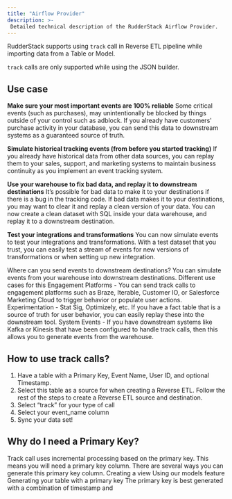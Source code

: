 ```yaml
---
title: "Airflow Provider"
description: >-
 Detailed technical description of the RudderStack Airflow Provider.
---
```


RudderStack supports using <Link to="/event-spec/standard-events/track/">`track`</Link> call in Reverse ETL pipeline while importing data from a <Link to="/sources/reverse-etl/common-settings/importing-data-using-tables/">Table</Link> or <Link to="/sources/reverse-etl/common-settings/importing-data-using-models/">Model</Link>.

<div class="warningBlock">
<code class="inline-code">track</code> calls are only supported while using the JSON builder.
</div>


## Use case

**Make sure your most important events are 100% reliable**
Some critical events (such as purchases), may unintentionally be blocked by things outside of your control such as adblock. If you already have customers' purchase activity in your database, you can send this data to downstream systems as a guaranteed source of truth.


**Simulate historical tracking events (from before you started tracking)**
If you already have historical data from other data sources, you can replay them to your sales, support, and marketing systems to maintain business continuity as you implement an event tracking system.


**Use your warehouse to fix bad data, and replay it to downstream destinations**
It’s possible for bad data to make it to your destinations if there is a bug in the tracking code. If bad data makes it to your destinations, you may want to clear it and replay a clean version of your data. You can now create a clean dataset with SQL inside your data warehouse, and replay it to a downstream destination.


**Test your integrations and transformations**
You can now simulate events to test your integrations and transformations. With a test dataset that you trust, you can easily test a stream of events for new versions of transformations or when setting up new integration.

Where can you send events to downstream destinations?
You can simulate events from your warehouse into downstream destinations. Different use cases for this
Engagement Platforms - You can send track calls to engagement platforms such as Braze, Iterable, Customer IO, or Salesforce Marketing Cloud to trigger behavior or populate user actions.
Experimentation - Stat Sig, Optimizely, etc. If you have a fact table that is a source of truth for user behavior, you can easily replay these into the downstream tool. 
System Events - If you have downstream systems like Kafka or Kinesis that have been configured to handle track calls, then this allows you to generate events from the warehouse. 

## How to use track calls?
1. Have a table with a Primary Key, Event Name, User ID, and optional Timestamp.
2. Select this table as a source for when creating a Reverse ETL. Follow the rest of the steps to create a Reverse ETL source and destination.
3. Select “track” for your type of call
4. Select your event_name column
5. Sync your data set!


## Why do I need a Primary Key?
Track call uses incremental processing based on the primary key.
This means you will need a primary key column. There are several ways you can generate this primary key column.
Creating a view
Using our models feature
Generating your table with a primary key
The primary key is best generated with a combination of timestamp and 